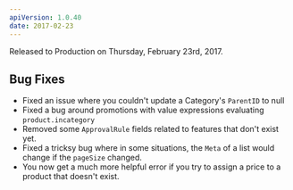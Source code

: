 ```yaml
---
apiVersion: 1.0.40
date: 2017-02-23
---
```


Released to Production on Thursday, February 23rd, 2017. 

## Bug Fixes
- Fixed an issue where you couldn't update a Category's `ParentID` to null
- Fixed a bug around promotions with value expressions evaluating `product.incategory`
- Removed some `ApprovalRule` fields related to features that don't exist yet.
- Fixed a tricksy bug where in some situations, the `Meta` of a list would change if the `pageSize` changed.
- You now get a much more helpful error if you try to assign a price to a product that doesn't exist.


